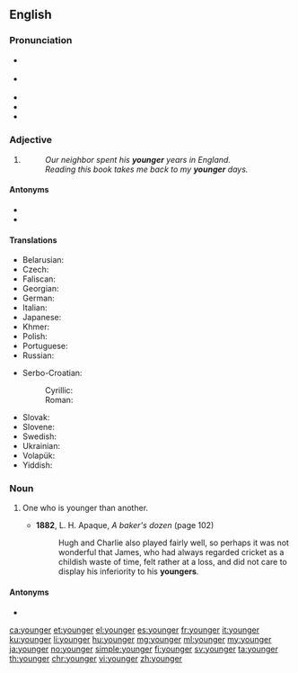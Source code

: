 ==English==

===Pronunciation===
* {{a|GA}} {{IPA|/ˈjʌŋɡɚ/|lang=en}}
* {{a|RP}} {{IPA|/ˈjʌŋɡə/|lang=en}}
* {{audio|en-us-younger.ogg|Audio (US)|lang=en}}
* {{rhymes|ʌŋɡə(ɹ)|lang=en}}
* {{hyphenation|young|er|lang=en}}

===Adjective===
{{head|en|adjective comparative form}}

# {{en-comparative of|young}}
#: ''Our neighbor spent his '''younger''' years in England.''
#: ''Reading this book takes me back to my '''younger''' days.''

====Antonyms====
* {{l|en|elder}}
* {{l|en|older}}

====Translations====
{{trans-top|in an earlier period of life}}
* Belarusian: {{t|be|мало́дшы}}
* Czech: {{t+|cs|mladší}}
* Faliscan: {{t|xfa|mino|sc=Ital}}
* Georgian: {{t|ka|უმცროსი|sc=Geor}}
* German: {{t+|de|jünger}}
* Italian: {{t+|it|minore}}
* Japanese: {{t|ja|[[年下]]の|tr=とししたの, toshishita no}}
* Khmer: {{t|km|ក្មេងជាង|tr=kmeeng jieng|sc=Khmr}}
* Polish: {{t|pl|młodszy}}
* Portuguese: {{t|pt|[[mais]] [[jovem]]}}
* Russian: {{t+|ru|мла́дший}}
{{trans-mid}}
* Serbo-Croatian:
*: Cyrillic: {{t|sh|млађи}}
*: Roman: {{t+|sh|mlađi}}
* Slovak: {{t|sk|mladší}}
* Slovene: {{t+|sl|mlajši}}
* Swedish: {{t+|sv|yngre}}
* Ukrainian: {{t|uk|моло́дший}}
* Volapük: {{t|vo|yunikum}}
* Yiddish: {{t|yi|ייִנגער|sc=Hebr}}
{{trans-bottom}}

===Noun===
{{en-noun}}

# {{lb|en|rare}} One who is younger than another.
#* '''1882''', L. H. Apaque, ''A baker's dozen'' (page 102)
#*: Hugh and Charlie also played fairly well, so perhaps it was not wonderful that James, who had always regarded cricket as a childish waste of time, felt rather at a loss, and did not care to display his inferiority to his '''youngers'''.

====Antonyms====
* {{l|en|elder}}

[[ca:younger]]
[[et:younger]]
[[el:younger]]
[[es:younger]]
[[fr:younger]]
[[it:younger]]
[[ku:younger]]
[[li:younger]]
[[hu:younger]]
[[mg:younger]]
[[ml:younger]]
[[my:younger]]
[[ja:younger]]
[[no:younger]]
[[simple:younger]]
[[fi:younger]]
[[sv:younger]]
[[ta:younger]]
[[th:younger]]
[[chr:younger]]
[[vi:younger]]
[[zh:younger]]